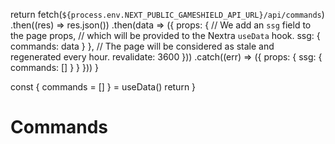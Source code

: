 

  return fetch(`${process.env.NEXT_PUBLIC_GAMESHIELD_API_URL}/api/commands`)
    .then((res) => res.json())
    .then(data => ({
      props: {
        // We add an `ssg` field to the page props,
        // which will be provided to the Nextra `useData` hook.
        ssg: {
          commands: data
        }
      },
      // The page will be considered as stale and regenerated every hour.
      revalidate: 3600
    }))
    .catch((err) => ({
      props: {
        ssg: {
          commands: []
        }
      }
    }))
}

  const { commands = [] } = useData()
  return <CommandAccordion commands={commands}/>
}
 
# Commands

<GameshieldCommandAccordion />
